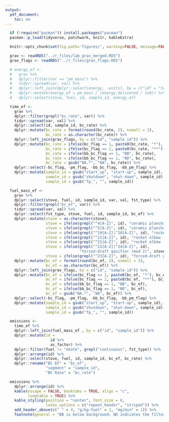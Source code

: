 ```yaml
---
output:
  pdf_document:
    toc: no
---
```


\pagenumbering{gobble}

```r
  if (!require("pacman")) install.packages("pacman")
  pacman::p_load(tidyverse, patchwork, knitr, kableExtra)
```

```r
  knitr::opts_chunk$set(fig.path='figures/', warning=FALSE, message=FALSE, cache=FALSE, echo=FALSE)
```

```r
  grav <- readRDS("../r_files/lab_grav_merged.RDS")
  grav_flags <- readRDS("../r_files/grav_flags.RDS")
```

```r
  # energy_ef <-
  #   grav %>%
  #   dplyr::filter(var == "pm_mass") %>%
  #   tidyr::spread(var, val) %>%
  #   dplyr::left_join(dplyr::select(energy, -units), by = c("id" = "test_id", "sample_id")) %>%
  #   dplyr::mutate(energy_ef = pm_mass / (energy_delivered / 1e6)) %>%
  #   dplyr::select(stove, fuel, id, sample_id, energy_ef)
```

```r
  time_ef <-
    grav %>%
    dplyr::filter(grepl("bc_rate", var)) %>%
    tidyr::spread(var, val) %>%
    dplyr::select(id, sample_id, bc_rate) %>%
    dplyr::mutate(bc_rate = format(round(bc_rate, 2), nsmall = 2),
                  bc_rate = as.character(bc_rate)) %>%
    dplyr::left_join(grav_flags, by = c("id", "sample_id")) %>%
    dplyr::mutate(bc_rate = ifelse(bc_flag == 1, paste0(bc_rate, "*"), bc_rate),
                  bc_rate = ifelse(bc_flag == 2, paste0(bc_rate, "**"), bc_rate),
                  bc_rate = ifelse(bb_bc_flag == 1, "BB", bc_rate),
                  bc_rate = ifelse(bb_bc_flag == 1, "ND", bc_rate),
                  bc_rate = gsub("NA.*", "NA", bc_rate)) %>%
    dplyr::select(-bc_flag, -pm_flag, -bb_bc_flag, -bb_pm_flag) %>%
    dplyr::mutate(sample_id = gsub("start_up", "start-up", sample_id),
                  sample_id = gsub("shutdown", "shut-down", sample_id),
                  sample_id = gsub("fp_", "", sample_id))
```

```r
  fuel_mass_ef <- 
    grav %>%
    dplyr::select(stove, fuel, id, sample_id, var, val, fst_type) %>%
    dplyr::filter(grepl("bc_ef", var)) %>%
    tidyr::spread(var, val) %>%
    dplyr::select(fst_type, stove, fuel, id, sample_id, bc_ef) %>%
    dplyr::mutate(stove = as.character(stove),
                  stove = ifelse(grepl("^4[A-Z]", id), "ceramic plancha (mod 1)", stove),
                  stove = ifelse(grepl("^5[A-Z]", id), "ceramic plancha (mod 2)", stove),
                  stove = ifelse(grepl("^19[A-Z]|^20[A-Z]", id), "rocket elbow (mod 1)", stove),
                  stove = ifelse(grepl("^21[A-Z]", id), "rocket elbow (mod 2)", stove),
                  stove = ifelse(grepl("^21[A-Z]", id), "rocket elbow (mod 2)", stove),
                  stove = ifelse(grepl("^22[A-Z]|^24[A-Z]", id),
                                 "forced-draft gasifier (mod 2)", stove),
                  stove = ifelse(grepl("^23[A-Z]", id), "forced-draft gasifier (mod 1)", stove)) %>%
    dplyr::mutate(bc_ef = format(round(bc_ef, 2), nsmall = 2),
                  bc_ef = as.character(bc_ef)) %>%
    dplyr::left_join(grav_flags, by = c("id", "sample_id")) %>%
    dplyr::mutate(bc_ef = ifelse(bc_flag == 1, paste0(bc_ef, "*"), bc_ef),
                  bc_ef = ifelse(bc_flag == 2, paste0(bc_ef, "**"), bc_ef),
                  bc_ef = ifelse(bb_bc_flag == 1, "BB", bc_ef),
                  bc_ef = ifelse(bb_bc_flag == 1, "ND", bc_ef),
                  bc_ef = gsub("NA.*", "NA", bc_ef)) %>%
    dplyr::select(-bc_flag, -pm_flag, -bb_bc_flag, -bb_pm_flag) %>%
    dplyr::mutate(sample_id = gsub("start_up", "start-up", sample_id),
                  sample_id = gsub("shutdown", "shut-down", sample_id),
                  sample_id = gsub("fp_", "", sample_id))
```

```r
  emissions <-
    time_ef %>%
    dplyr::left_join(fuel_mass_ef , by = c("id", "sample_id")) %>%
    dplyr::mutate(id =
                    id %>%
                    as_factor) %>%
    dplyr::filter(fuel != "okote", grepl("continuous", fst_type)) %>%
    dplyr::arrange(id) %>%
    dplyr::select(stove, fuel, id, sample_id, bc_ef, bc_rate) %>%
    dplyr::rename("BC EF" = "bc_ef",
                  "segment" = "sample_id",
                  "BC Rate" = "bc_rate")
```

```r
  emissions %>%
    dplyr::arrange(id) %>%
    kable(escape = FALSE, booktabs = TRUE, align = "c",
          longtable = TRUE) %>%
    kable_styling(position = "center", font_size = 8,
                  latex_options = c("repeat_header", "striped")) %>%
    add_header_above(c(" " = 4, "g/kg-fuel" = 1, "mg/min" = 1)) %>%
    footnote(general = "BB is below background; ND indicates the filter was too-heavily loaded for an instrument reading; * indicates a value below limit of detection; ** indicates a value below limit of quantification", threeparttable = TRUE)
```
